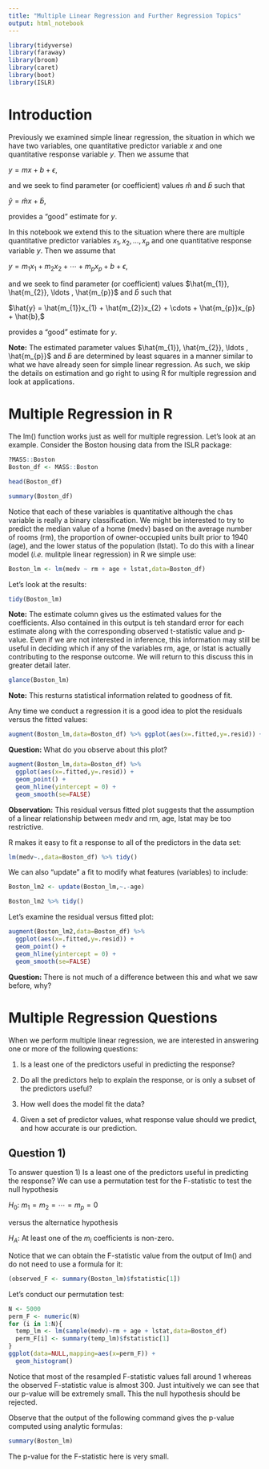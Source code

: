 ```yaml
---
title: "Multiple Linear Regression and Further Regression Topics"
output: html_notebook
---
```


```r
library(tidyverse)
library(faraway)
library(broom)
library(caret)
library(boot)
library(ISLR)
```


# Introduction 

Previously we examined simple linear regression, the situation in which we have two variables, one quantitative predictor variable $x$ and one quantitative response variable $y$. Then we assume that

$y = mx + b + \epsilon,$

and we seek to find parameter (or coefficient) values $\hat{m}$ and $\hat{b}$ such that

$\hat{y} = \hat{m}x + \hat{b},$

provides a "good" estimate for $y$.

In this notebook we extend this to the situation where there are multiple quantitative predictor variables $x_{1},x_{2},\ldots , x_{p}$ and one quantitative response variable $y$. Then we assume that

$y = m_{1}x_{1} + m_{2}x_{2} + \cdots + m_{p}x_{p} + b + \epsilon,$

and we seek to find parameter (or coefficient) values $\hat{m_{1}}, \hat{m_{2}}, \ldots , \hat{m_{p}}$ and $\hat{b}$ such that

$\hat{y} = \hat{m_{1}}x_{1} + \hat{m_{2}}x_{2} + \cdots + \hat{m_{p}}x_{p} + \hat{b},$

provides a "good" estimate for $y$.

**Note:** The estimated parameter values $\hat{m_{1}}, \hat{m_{2}}, \ldots , \hat{m_{p}}$ and $\hat{b}$ are determined by least squares in a manner similar to what we have already seen for simple linear regression. As such, we skip the details on estimation and go right to using R for multiple regression and look at applications.

# Multiple Regression in R

The lm() function works just as well for multiple regression. Let's look at an example. Consider the Boston housing data from the ISLR package:
```r
?MASS::Boston
Boston_df <- MASS::Boston
```

```r
head(Boston_df)
```

```r
summary(Boston_df)
```

Notice that each of these variables is quantitative although the chas variable is really a binary classification. We might be interested to try to predict the median value of a home (medv) based on the average number of rooms (rm), the  proportion of owner-occupied units built prior to 1940 (age), and the lower status of the population (lstat). To do this with a linear model (*i.e.* mulitple linear regression) in R we simple use:
```r
Boston_lm <- lm(medv ~ rm + age + lstat,data=Boston_df)
```

Let's look at the results:
```r
tidy(Boston_lm)
```

**Note:** The estimate column gives us the estimated values for the coefficients. Also contained in this output is teh standard error for each estimate along with the corresponding observed t-statistic value and p-value. Even if we are not interested in inference, this information may still be useful in deciding which if any of the variables rm, age, or lstat is actually contributing to the response outcome. We will return to this discuss this in greater detail later.   

```r
glance(Boston_lm)
```

**Note:** This resturns statistical information related to goodness of fit.  

Any time we conduct a regression it is a good idea to plot the residuals versus the fitted values:
```r
augment(Boston_lm,data=Boston_df) %>% ggplot(aes(x=.fitted,y=.resid)) + geom_point()
```


**Question:** What do you observe about this plot? 

```r
augment(Boston_lm,data=Boston_df) %>% 
  ggplot(aes(x=.fitted,y=.resid)) + 
  geom_point() + 
  geom_hline(yintercept = 0) + 
  geom_smooth(se=FALSE)
```


**Observation:** This residual versus fitted plot suggests that the assumption of a linear relationship between medv and rm, age, lstat may be too restrictive. 


R makes it easy to fit a response to all of the predictors in the data set:
```r
lm(medv~.,data=Boston_df) %>% tidy()
```


We can also "update" a fit to modify what features (variables) to include:
```r
Boston_lm2 <- update(Boston_lm,~.-age)
```
 

```r
Boston_lm2 %>% tidy()
```

Let's examine the residual versus fitted plot:
```r
augment(Boston_lm2,data=Boston_df) %>%
  ggplot(aes(x=.fitted,y=.resid)) + 
  geom_point() + 
  geom_hline(yintercept = 0) + 
  geom_smooth(se=FALSE)
```

**Question:** There is not much of a difference between this and what we saw before, why? 

# Multiple Regression Questions

When we perform multiple linear regression, we are interested in answering one or more of the following questions:

1) Is a least one of the predictors useful in predicting the response? 

2) Do all the predictors help to explain the response, or is only a subset of the predictors useful? 

3) How well does the model fit the data? 

4) Given a set of predictor values, what response value should we predict, and how accurate is our prediction. 


## Question 1)


To answer question 1) Is a least one of the predictors useful in predicting the response? We can use a permutation test for the F-statistic to test the null hypothesis

$H_{0}$: $m_{1} = m_{2}  = \cdots = m_{p} = 0$

versus the alternatice hypothesis 

$H_{A}$: At least one of the $m_{i}$ coefficients is non-zero. 

Notice that we can obtain the F-statistic value from the output of lm() and do not need to use a formula for it:
```r
(observed_F <- summary(Boston_lm)$fstatistic[1])
```

Let's conduct our permutation test:
```r
N <- 5000
perm_F <- numeric(N)
for (i in 1:N){
  temp_lm <- lm(sample(medv)~rm + age + lstat,data=Boston_df)
  perm_F[i] <- summary(temp_lm)$fstatistic[1]
}
ggplot(data=NULL,mapping=aes(x=perm_F)) + 
  geom_histogram() 
```

Notice that most of the resampled F-statistic values fall around 1 whereas the observed F-statistic value is almost 300. Just intuitively we can see that our p-value will be extremely small. This the null hypothesis should be rejected. 

Observe that the output of the following command gives the p-value computed using analytic formulas:
```r
summary(Boston_lm)
```
The p-value for the F-statistic here is very small. 






